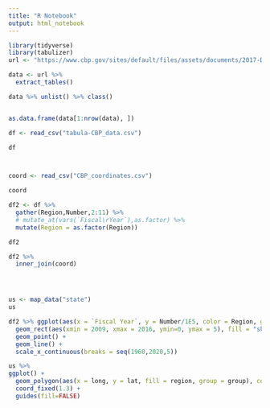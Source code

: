 ```yaml
---
title: "R Notebook"
output: html_notebook
---
```


```r
library(tidyverse)
library(tabulizer)
url <- "https://www.cbp.gov/sites/default/files/assets/documents/2017-Dec/BP%20Southwest%20Border%20Sector%20Apps%20FY1960%20-%20FY2017.pdf"


```



```r
data <- url %>% 
  extract_tables()

data %>% unlist() %>% class()


as.data.frame(data[1:nrow(data), ])
```


```r
df <- read_csv("tabula-CBP_data.csv") 

df



coord <- read_csv("CBP_coordinates.csv")

coord
```

```r
df2 <- df %>% 
  gather(Region,Number,2:11) %>% 
  # mutate_at(vars(`Fiscal\rYear`),as.factor) %>% 
  mutate(Region = as.factor(Region))

df2
```


```r
df2 %>% 
  inner_join(coord)




us <- map_data("state")
us
```



```r
df2 %>% ggplot(aes(x = `Fiscal Year`, y = Number/1E5, color = Region, group = Region)) +
  geom_rect(aes(xmin = 2009, xmax = 2016, ymin=0, ymax = 5), fill = "skyblue", alpha = 0.6) +
  geom_point() +
  geom_line() +
  scale_x_continuous(breaks = seq(1960,2020,5)) 

```

```r

us %>% 
ggplot() + 
  geom_polygon(aes(x = long, y = lat, fill = region, group = group), color = "white") + 
  coord_fixed(1.3) +
  guides(fill=FALSE)
```

